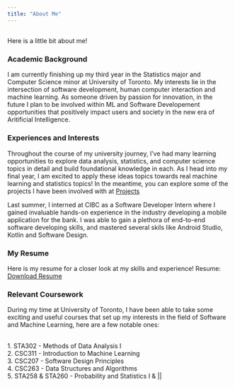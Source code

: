 ```yaml
---
title: "About Me"
---
```


## 

Here is a little bit about me! 



### **Academic Background**

I am currently finishing up my third year in the Statistics major and Computer Science minor at University of Toronto. My interests lie in the intersection of software development, human computer interaction and machine learning. As someone driven by passion for innovation, in the future I plan to be involved within ML and Software Developement opportunities that positively impact users and society in the new era of Aritificial Intelligence. 


### **Experiences and Interests**

Throughout the course of my university journey, I've had many learning opportunities to explore data analysis, statistics, and computer science topics in detail and build foundational knowledge in each. As I head into my final year, I am excited to apply these ideas topics towards real machine learning and statistics topics! In the meantime, you can explore some of the projects I have been involved with at [Projects](projects.qmd)


Last summer, I interned at CIBC as a Software Developer Intern where I gained invaluable hands-on experience in the industry developing a mobile application for the bank. I was able to gain a plethora of end-to-end software developing skills, and mastered several skils like Android Studio, Kotlin and Software Design.



### **My Resume**
Here is my resume for a closer look at my skills and experience! 
Resume: [Download Resume](https://github.com/hoodanav/personal_website/raw/main/Personal-Website-main/Navya_Hooda_Resume_Final.pdf)


### **Relevant Coursework**

During my time at University of Toronto, I have been able to take some exciting and useful courses that set up my interests in the field of Software and Machine Learning, here are a few notable ones:

\
1. STA302 - Methods of Data Analysis I\
2. CSC311 - Introduction to Machine Learning\
3. CSC207 - Software Design Principles\
4. CSC263 - Data Structures and Algorithms\
5. STA258 & STA260 - Probability and Statistics I & \|\|\
